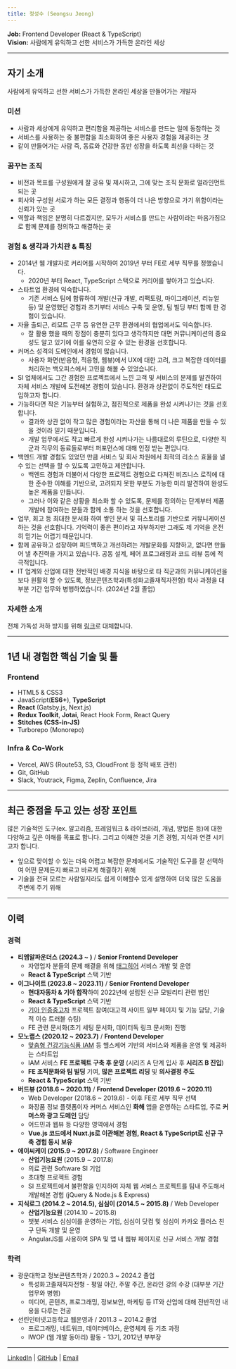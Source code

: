 ```yaml
---
title: 정성수 (Seongsu Jeong)
---
```


**Job:** Frontend Developer (React & TypeScript)<br />
**Vision:** 사람에게 유익하고 선한 서비스가 가득한 온라인 세상

---

## 자기 소개

사람에게 유익하고 선한 서비스가 가득한 온라인 세상을 만들어가는 개발자

### 미션

- 사람과 세상에게 유익하고 편리함을 제공하는 서비스를 만드는 일에 동참하는 것
- 서비스를 사용하는 중 불편함을 최소화하여 좋은 사용자 경험을 제공하는 것
- 같이 만들어가는 사람 즉, 동료와 건강한 동반 성장을 하도록 최선을 다하는 것

### 꿈꾸는 조직

- 비전과 목표를 구성원에게 잘 공유 및 제시하고, 그에 맞는 조직 문화로 얼라인먼트 되는 곳
- 회사와 구성원 서로가 하는 모든 결정과 행동이 더 나은 방향으로 가기 위함이라는 신뢰가 있는 곳
- 역할과 책임은 분명히 다르겠지만, 모두가 서비스를 만드는 사람이라는 마음가짐으로 함께 문제를 정의하고 해결하는 곳

### 경험 & 생각과 가치관 & 특징

- 2014년 웹 개발자로 커리어를 시작하여 2019년 부터 FE로 세부 직무를 정했습니다.
  - 2020년 부터 React, TypeScript 스택으로 커리어를 쌓아가고 있습니다.
- 스타트업 환경에 익숙합니다.
  - 기존 서비스 팀에 합류하여 개발(신규 개발, 리팩토링, 마이그레이션, 리뉴얼 등) 및 운영했던 경험과 초기부터 서비스 구축 및 운영, 팀 빌딩 부터 함께 한 경험이 있습니다.
- 자율 출퇴근, 리모트 근무 등 유연한 근무 환경에서의 협업에서도 익숙합니다.
  - 잘 활용 했을 때의 장점이 충분히 있다고 생각하지만 대면 커뮤니케이션의 중요성도 알고 있기에 이를 유연히 오갈 수 있는 환경을 선호합니다.
- 커머스 성격의 도메인에서 경험이 많습니다.
  - 사용자 화면(반응형, 적응형, 웹뷰)에서 UX에 대한 고려, 크고 복잡한 데이터를 처리하는 백오피스에서 고민을 해볼 수 있었습니다.
- SI 업체에서도 그간 경험한 프로젝트에서 느낀 고객 및 서비스의 문제를 발견하여 자체 서비스 개발에 도전해본 경험이 있습니다. 환경과 상관없이 주도적인 태도로 임하고자 합니다.
- 가능하다면 작은 기능부터 실험하고, 점진적으로 제품을 완성 시켜나가는 것을 선호합니다.
  - 결과와 상관 없이 작고 많은 경험이라는 자산을 통해 더 나은 제품을 만들 수 있을 것이라 믿기 때문입니다.
  - 개발 업무에서도 작고 빠르게 완성 시켜나가는 나름대로의 루틴으로, 다양한 직군과 직무의 동료들로부터 퍼포먼스에 대해 인정 받는 편입니다.
- 백엔드 개발 경험도 있었던 만큼 서비스 및 회사 차원에서 최적의 리소스 효율을 낼 수 있는 선택을 할 수 있도록 고민하고 제안합니다.
  - 백엔드 경험과 더불어서 다양한 프로젝트 경험으로 다져진 비즈니스 로직에 대한 준수한 이해를 기반으로, 고려되지 못한 부분도 가능한 미리 발견하여 완성도 높은 제품을 만듭니다.
  - 그러나 이와 같은 상황을 최소화 할 수 있도록, 문제를 정의하는 단계부터 제품 개발에 참여하는 분들과 함께 소통 하는 것을 선호합니다.
- 업무, 회고 등 최대한 문서화 하여 쌓인 문서 및 히스토리를 기반으로 커뮤니케이션 하는 것을 선호합니다. 기억력이 좋은 편이라고 자부하지만 그래도 제 기억을 온전히 믿기는 어렵기 때문입니다.
- 함께 공유하고 성장하며 피드백하고 개선하려는 개발문화를 지향하고, 없다면 만들어 낼 추진력을 가지고 있습니다. 공동 설계, 페어 프로그래밍과 코드 리뷰 등에 적극적입니다.
- IT 업계와 산업에 대한 전반적인 배경 지식을 바탕으로 타 직군과의 커뮤니케이션을 보다 원활히 할 수 있도록, 정보콘텐츠학과(특성화고졸재직자전형) 학사 과정을 대부분 기간 업무와 병행하였습니다. (2024년 2월 졸업)

### 자세한 소개

전체 가독성 저하 방지를 위해 <a target="_blank" href="https://docs.google.com/document/d/1oIPOTVQwV_p7oi_IvTnj_SezQ1I8qySkf5kVZcA-67o/edit?usp=sharing">링크</a>로 대체합니다.

---

## 1년 내 경험한 핵심 기술 및 툴

### Frontend

- HTML5 & CSS3
- JavaScript(**ES6+**), **TypeScript**
- **React** (Gatsby.js, Next.js)
- **Redux Toolkit**, **Jotai**, React Hook Form, React Query
- **Stitches (CSS-in-JS)**
- Turborepo (Monorepo)

### Infra & Co-Work

- Vercel, AWS (Route53, S3, CloudFront 등 정적 배포 관련)
- Git, GitHub
- Slack, Youtrack, Figma, Zeplin, Confluence, Jira

---

## 최근 중점을 두고 있는 성장 포인트

많은 기술적인 도구(ex. 알고리즘, 프레임워크 & 라이브러리, 개념, 방법론 등)에 대한 다양하고 깊은 이해를 목표로 합니다. 그리고 이해한 것을 기존 경험, 지식과 연결 시키고자 합니다.

- 앞으로 맞이할 수 있는 더욱 어렵고 복잡한 문제에서도 기술적인 도구를 잘 선택하여 어떤 문제든지 빠르고 바르게 해결하기 위해
- 기술을 전혀 모르는 사람일지라도 쉽게 이해할수 있게 설명하여 더욱 많은 도움을 주변에 주기 위해

---

## 이력

### 경력

- **티엠알파운더스 (2024.3 ~ )** / **Senior Frontend Developer**
  - 자영업자 분들의 문제 해결을 위해 <a href="https://tag-here.com/" target="_blank">태그히어</a> 서비스 개발 및 운영
  - **React & TypeScript** 스택 기반 
- **이그나이트 (2023.8 ~ 2023.11)** / **Senior Frontend Developer**
  - **현대자동차 & 기아 합작**하여 2022년에 설립된 신규 모빌리티 관련 법인
  - **React & TypeScript** 스택 기반
  - <a href="https://cpo.kia.com/" target="_blank">기아 인증중고차</a> 프로젝트 참여(대고객 사이트 일부 페이지 및 기능 담당, 기술적 이슈 트러블 슈팅)
  - FE 관련 문서화(초기 세팅 문서화, 데이터독 링크 문서화) 진행
- **모노랩스 (2020.12 ~ 2023.7)** / **Frontend Developer**
  - <a href="https://iam-iam.com/" target="_blank">맞춤형 건강기능식품 IAM</a> 등 헬스케어 기반의 서비스와 제품을 운영 및 제공하는 스타트업
  - IAM 서비스 **FE 프로젝트 구축 후 운영** (시리즈 A 단계 입사 후 **시리즈 B 진입**)
  - **FE 조직문화와 팀 빌딩** 기여, **많은 프로젝트 리딩** 및 **의사결정 주도**
  - **React & TypeScript** 스택 기반
- **버드뷰 (2018.6 ~ 2020.11)** / **Frontend Developer (2019.6 ~ 2020.11)**
  - Web Developer (2018.6 ~ 2019.6) - 이후 FE로 세부 직무 선택
  - 화장품 정보 플랫폼이자 커머스 서비스인 **화해** 앱을 운영하는 스타트업, 주로 **커머스와 광고 도메인** 담당
  - 어드민과 웹뷰 등 다양한 영역에서 경험
  - **Vue.js 코드에서 Nuxt.js로 이관해본 경험, React & TypeScript로 신규 구축 경험 동시 보유**
- **에이씨케이 (2015.9 ~ 2017.8)** / Software Engineer
  - **산업기능요원** (2015.9 ~ 2017.8)
  - 의료 관련 Software SI 기업
  - 초대형 프로젝트 경험
  - SI 프로젝트에서 불편함을 인지하여 자체 웹 서비스 프로젝트를 팀내 주도해서 개발해본 경험 (jQuery & Node.js & Express)
- **지식로그 (2014.2 ~ 2014.5), 심심이 (2014.5 ~ 2015.8)** / Web Developer
  - **산업기능요원** (2014.10 ~ 2015.8)
  - 챗봇 서비스 심심이를 운영하는 기업, 심심이 닷컴 및 심심이 카카오 플러스 친구 단독 개발 및 운영
  - AngularJS를 사용하여 SPA 및 앱 내 웹뷰 페이지로 신규 서비스 개발 경험

### 학력

- 광운대학교 정보콘텐츠학과 / 2020.3 ~ 2024.2 졸업
  - 특성화고졸재직자전형 - 평일 야간, 주말 주간, 온라인 강의 수강 (대부분 기간 업무와 병행)
  - 미디어, 콘텐츠, 프로그래밍, 정보보안, 마케팅 등 IT와 산업에 대해 전반적인 내용을 다루는 전공
- 선린인터넷고등학교 웹운영과 / 2011.3 ~ 2014.2 졸업
  - 프로그래밍, 네트워크, 데이터베이스, 운영체제 등 기초 과정
  - IWOP (웹 개발 동아리) 활동 - 13기, 2012년 부부장

---

<a href="https://www.linkedin.com/in/holywater-jeong/" target="_blank">LinkedIn</a>
|
<a href="https://github.com/Holywater-Jeong" target="_blank">GitHub</a>
|
<a href="mailto:holywaterj0410@gmail.com">Email</a>

